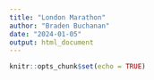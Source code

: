 ```yaml
---
title: "London Marathon"
author: "Braden Buchanan"
date: "2024-01-05"
output: html_document
---
```


```r
knitr::opts_chunk$set(echo = TRUE)
```
